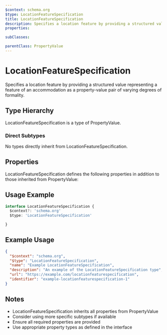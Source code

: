 ```yaml
---
$context: schema.org
$type: LocationFeatureSpecification
title: LocationFeatureSpecification
description: Specifies a location feature by providing a structured value representing a feature of an accommodation as a property-value pair of varying degrees of formality.
properties:

subClasses:

parentClass: PropertyValue
---
```


# LocationFeatureSpecification

Specifies a location feature by providing a structured value representing a feature of an accommodation as a property-value pair of varying degrees of formality.

## Type Hierarchy

LocationFeatureSpecification is a type of PropertyValue.

### Direct Subtypes

No types directly inherit from LocationFeatureSpecification.

## Properties

LocationFeatureSpecification defines the following properties in addition to those inherited from PropertyValue:



## Usage Example

```typescript
interface LocationFeatureSpecification {
  $context?: 'schema.org'
  $type: 'LocationFeatureSpecification'

}
```

## Example Usage

```json
{
  "$context": "schema.org",
  "$type": "LocationFeatureSpecification",
  "name": "Example LocationFeatureSpecification",
  "description": "An example of the LocationFeatureSpecification type",
  "url": "https://example.com/locationfeaturespecification",
  "identifier": "example-locationfeaturespecification-1"
}
```

## Notes

- LocationFeatureSpecification inherits all properties from PropertyValue
- Consider using more specific subtypes if available
- Ensure all required properties are provided
- Use appropriate property types as defined in the interface
